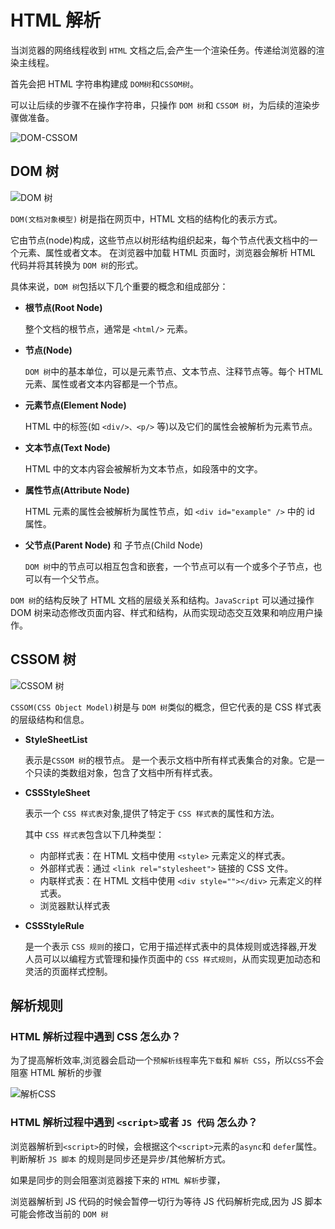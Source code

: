 # HTML 解析

当浏览器的网络线程收到 `HTML` 文档之后,会产生一个渲染任务。传递给浏览器的渲染主线程。

首先会把 HTML 字符串构建成 `DOM树`和`CSSOM树`。

可以让后续的步骤不在操作字符串，只操作 `DOM 树`和 `CSSOM 树`，为后续的渲染步骤做准备。

![DOM-CSSOM](./images/Snipaste_2024-07-06_22-35-27.png)

## DOM 树

![DOM 树](./images/Snipaste_2024-07-07_23-57-04.png)

`DOM(文档对象模型)` 树是指在网页中，HTML 文档的结构化的表示方式。

它由节点(node)构成，这些节点以树形结构组织起来，每个节点代表文档中的一个元素、属性或者文本。
在浏览器中加载 HTML 页面时，浏览器会解析 HTML 代码并将其转换为 `DOM 树`的形式。

具体来说，`DOM 树`包括以下几个重要的概念和组成部分：

- **根节点(Root Node)**

  整个文档的根节点，通常是 `<html/>` 元素。

- **节点(Node)**

  `DOM 树`中的基本单位，可以是元素节点、文本节点、注释节点等。每个 HTML 元素、属性或者文本内容都是一个节点。

- **元素节点(Element Node)**

  HTML 中的标签(如 `<div/>、<p/>` 等)以及它们的属性会被解析为元素节点。

- **文本节点(Text Node)**

  HTML 中的文本内容会被解析为文本节点，如段落中的文字。

- **属性节点(Attribute Node)**

  HTML 元素的属性会被解析为属性节点，如 `<div id="example" />` 中的 id 属性。

- **父节点(Parent Node)** 和 子节点(Child Node)

  `DOM 树`中的节点可以相互包含和嵌套，一个节点可以有一个或多个子节点，也可以有一个父节点。

`DOM 树`的结构反映了 HTML 文档的层级关系和结构。`JavaScript` 可以通过操作 DOM 树来动态修改页面内容、样式和结构，从而实现动态交互效果和响应用户操作。

## CSSOM 树

![CSSOM 树](./images/Snipaste_2024-07-07_23-58-34.png)

`CSSOM(CSS Object Model)`树是与 `DOM 树`类似的概念，但它代表的是 CSS 样式表的层级结构和信息。

- **StyleSheetList**

  表示是`CSSOM 树`的根节点。 是一个表示文档中所有样式表集合的对象。它是一个只读的类数组对象，包含了文档中所有样式表。

- **CSSStyleSheet**

  表示一个 `CSS 样式表`对象,提供了特定于 `CSS 样式表`的属性和方法。

  其中 `CSS 样式表`包含以下几种类型：

  - 内部样式表：在 HTML 文档中使用 `<style>` 元素定义的样式表。
  - 外部样式表：通过 `<link rel="stylesheet">` 链接的 CSS 文件。
  - 内联样式表：在 HTML 文档中使用 `<div style=""></div>` 元素定义的样式表。
  - 浏览器默认样式表

- **CSSStyleRule**

  是一个表示 `CSS 规则`的接口，它用于描述样式表中的具体规则或选择器,开发人员可以以编程方式管理和操作页面中的 `CSS 样式规则`，从而实现更加动态和灵活的页面样式控制。

## 解析规则

### HTML 解析过程中遇到 CSS 怎么办？

为了提高解析效率,浏览器会启动一个`预解析线程`率先`下载`和 `解析 CSS`，所以`CSS`不会阻塞 HTML 解析的步骤

![解析CSS](./images/Snipaste_2024-07-08_00-43-41.png)

### HTML 解析过程中遇到 `<script>`或者 `JS 代码` 怎么办？

浏览器解析到`<script>`的时候，会根据这个`<script>`元素的`async`和 `defer`属性。判断解析 `JS 脚本` 的规则是同步还是异步/其他解析方式。

如果是同步的则会阻塞浏览器接下来的 `HTML 解析`步骤，

浏览器解析到 JS 代码的时候会暂停一切行为等待 JS 代码解析完成,因为 JS 脚本可能会修改当前的 `DOM 树`
